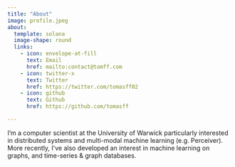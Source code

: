 ```yaml
---
title: "About"
image: profile.jpeg
about:
  template: solana
  image-shape: round
  links:
    - icon: envelope-at-fill
      text: Email
      href: mailto:contact@tomff.com
    - icon: twitter-x
      text: Twitter
      href: https://twitter.com/tomasff02
    - icon: github
      text: Github
      href: https://github.com/tomasff

---
```


I’m a computer scientist at the University of Warwick particularly interested in distributed systems and multi-modal machine learning (e.g. Perceiver). More recently, I’ve also developed an interest in machine learning on graphs, and time-series & graph databases.

